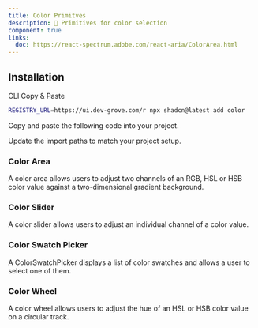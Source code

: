 ```yaml
---
title: Color Primitves
description: 🚧 Primitives for color selection
component: true
links:
  doc: https://react-spectrum.adobe.com/react-aria/ColorArea.html
---
```


<ComponentPreview name="color-picker-hex" />

## Installation

<Tabs defaultValue="cli">

<TabsList>
  <TabsTrigger value="cli">CLI</TabsTrigger>
  <TabsTrigger value="manual">Copy & Paste</TabsTrigger>
</TabsList>
<TabsContent value="cli">

```bash
REGISTRY_URL=https://ui.dev-grove.com/r npx shadcn@latest add color
```

</TabsContent>

<TabsContent value="manual">

<Steps>

<Step>Copy and paste the following code into your project.</Step>

<ComponentSource name="color" />

<Step>Update the import paths to match your project setup.</Step>

</Steps>

</TabsContent>

</Tabs>

### Color Area

A color area allows users to adjust two channels of an RGB, HSL or HSB color value against a two-dimensional gradient background.

<ComponentPreview name="color-area" />

### Color Slider

A color slider allows users to adjust an individual channel of a color value.

<ComponentPreview name="color-slider" />

### Color Swatch Picker

A ColorSwatchPicker displays a list of color swatches and allows a user to select one of them.

<ComponentPreview name="color-swatch-picker" />

### Color Wheel

A color wheel allows users to adjust the hue of an HSL or HSB color value on a circular track.

<ComponentPreview name="color-wheel" />
